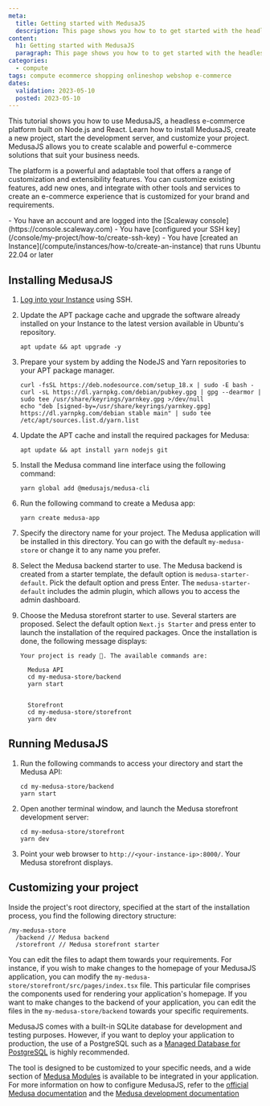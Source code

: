 ```yaml
---
meta:
  title: Getting started with MedusaJS
  description: This page shows you how to to get started with the headless e-commerce platform, MedusaJS
content:
  h1: Getting started with MedusaJS
  paragraph: This page shows you how to to get started with the headless e-commerce platform, MedusaJS
categories:
  - compute
tags: compute ecommerce shopping onlineshop webshop e-commerce
dates:
  validation: 2023-05-10
  posted: 2023-05-10
---
```


This tutorial shows you how to use MedusaJS, a headless e-commerce platform built on Node.js and React.
Learn how to install MedusaJS, create a new project, start the development server, and customize your project.
MedusaJS allows you to create scalable and powerful e-commerce solutions that suit your business needs.

The platform is a powerful and adaptable tool that offers a range of customization and extensibility features.
You can customize existing features, add new ones, and integrate with other tools and services to create an e-commerce experience that is customized for your brand and requirements.

<Macro id="iam-requirements" />

<Message type="requirement">
  - You have an account and are logged into the [Scaleway console](https://console.scaleway.com)
  - You have [configured your SSH key](/console/my-project/how-to/create-ssh-key)
  - You have [created an Instance](/compute/instances/how-to/create-an-instance) that runs Ubuntu 22.04 or later
</Message>

## Installing MedusaJS

1. [Log into your Instance](/compute/instances/how-to/connect-to-instance/) using SSH.
2. Update the APT package cache and upgrade the software already installed on your Instance to the latest version available in Ubuntu's repository.
    ```
    apt update && apt upgrade -y
    ```
3. Prepare your system by adding the NodeJS and Yarn repositories to your APT package manager.
    ```
    curl -fsSL https://deb.nodesource.com/setup_18.x | sudo -E bash -
    curl -sL https://dl.yarnpkg.com/debian/pubkey.gpg | gpg --dearmor | sudo tee /usr/share/keyrings/yarnkey.gpg >/dev/null
    echo "deb [signed-by=/usr/share/keyrings/yarnkey.gpg] https://dl.yarnpkg.com/debian stable main" | sudo tee /etc/apt/sources.list.d/yarn.list
    ```
4. Update the APT cache and install the required packages for Medusa:
    ```
    apt update && apt install yarn nodejs git
    ```

5. Install the Medusa command line interface using the following command:
    ```
    yarn global add @medusajs/medusa-cli
    ```
6. Run the following command to create a Medusa app:
    ```
    yarn create medusa-app
    ```
7. Specify the directory name for your project. The Medusa application will be installed in this directory. You can go with the default `my-medusa-store` or change it to any name you prefer.
8. Select the Medusa backend starter to use. The Medusa backend is created from a starter template, the default option is `medusa-starter-default`. Pick the default option and press Enter. The `medusa-starter-default` includes the admin plugin, which allows you to access the admin dashboard.
9. Choose the Medusa storefront starter to use. Several starters are proposed. Select the default option `Next.js Starter` and press enter to launch the installation of the required packages. Once the installation is done, the following message displays:
    ```
    Your project is ready 🚀. The available commands are:

      Medusa API
      cd my-medusa-store/backend
      yarn start


      Storefront
      cd my-medusa-store/storefront
      yarn dev
    ```

## Running MedusaJS

1. Run the following commands to access your directory and start the Medusa API:
    ```
    cd my-medusa-store/backend
    yarn start
    ```
2. Open another terminal window, and launch the Medusa storefront development server:
    ```
    cd my-medusa-store/storefront
    yarn dev
    ```
3. Point your web browser to `http://<your-instance-ip>:8000/`. Your Medusa storefront displays.

## Customizing your project

Inside the project's root directory, specified at the start of the installation process, you find the following directory structure:
```
/my-medusa-store
  /backend // Medusa backend
  /storefront // Medusa storefront starter
```

You can edit the files to adapt them towards your requirements. For instance, if you wish to make changes to the homepage of your MedusaJS application, you can modify the `my-medusa-store/storefront/src/pages/index.tsx` file.
This particular file comprises the components used for rendering your application's homepage. If you want to make changes to the backend of your application, you can edit the files in the `my-medusa-store/backend` towards your specific requirements.

MedusaJS comes with a built-in SQLite database for development and testing purposes. However, if you want to deploy your application to production, the use of a PostgreSQL such as a [Managed Database for PostgreSQL](/managed-databases/postgresql-and-mysql/quickstart) is highly recommended.

The tool is designed to be customized to your specific needs, and a wide section of [Medusa Modules](https://docs.medusajs.com/modules/overview) is available to be integrated in your application. For more information on how to configure MedusaJS, refer to the [official Medusa documentation](https://docs.medusajs.com/) and the [Medusa development documentation](https://docs.medusajs.com/development/overview)